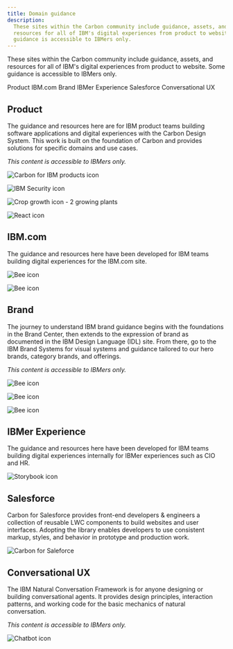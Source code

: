 ```yaml
---
title: Domain guidance
description:
  These sites within the Carbon community include guidance, assets, and
  resources for all of IBM's digital experiences from product to website. Some
  guidance is accessible to IBMers only.
---
```


<PageDescription>

These sites within the Carbon community include guidance, assets, and resources
for all of IBM's digital experiences from product to website. Some guidance is
accessible to IBMers only.

</PageDescription>

<AnchorLinks>
  <AnchorLink>Product</AnchorLink>
  <AnchorLink>IBM.com</AnchorLink>
  <AnchorLink>Brand</AnchorLink>
  <AnchorLink>IBMer Experience</AnchorLink>
  <AnchorLink>Salesforce</AnchorLink>
  <AnchorLink>Conversational UX</AnchorLink>
</AnchorLinks>

## Product

The guidance and resources here are for IBM product teams building software
applications and digital experiences with the Carbon Design System. This work is
built on the foundation of Carbon and provides solutions for specific domains
and use cases.

_This content is accessible to IBMers only._

<Row className="resource-card-group">
<Column colLg={4} colMd={4} noGutterSm>
  <ResourceCard
    subTitle="Carbon for IBM Products"
    href="https://pages.github.ibm.com/carbon/ibm-products/"
    >

![Carbon for IBM products icon](images/carbon-for-ibm-product.svg)

  </ResourceCard>
</Column>
<Column colLg={4} colMd={4} noGutterSm>
  <ResourceCard
    subTitle="Security Software Design"
    href="https://pages.github.ibm.com/security/security-design/"
    >

![IBM Security icon](images/ibm-security.svg)

  </ResourceCard>
</Column>
<Column colLg={4} colMd={4} noGutterSm>
  <ResourceCard
    subTitle="Sustainability Software Design"
    href="https://pages.github.ibm.com/ai-applications/design/ai-apps-pal/about"
    >

![Crop growth icon - 2 growing plants](images/crop-growth.svg)

  </ResourceCard>

</Column>
<Column colLg={4} colMd={4} noGutterSm>
  <ResourceCard
    subTitle="Carbon React Native"
    href="https://github.ibm.com/Aspera/carbon-react-native"
    >

![React icon](images/react.png)

  </ResourceCard>

</Column>
</Row>

## IBM.com

The guidance and resources here have been developed for IBM teams building
digital experiences for the IBM.com site.

<Row className="resource-card-group">
<Column colLg={4} colMd={4} noGutterSm>
  <ResourceCard
    subTitle="Carbon for IBM.com"
    href="https://www.ibm.com/standards/carbon/"
    >

![Bee icon](images/bee.svg)

  </ResourceCard>

</Column>
<Column colLg={4} colMd={4} noGutterSm>
  <ResourceCard
    subTitle="Carbon for AEM"
    href="https://pages.github.ibm.com/digital/interfaces/"
    >

![Bee icon](images/bee.svg)

  </ResourceCard>

</Column>
</Row>

## Brand

The journey to understand IBM brand guidance begins with the foundations in the
Brand Center, then extends to the expression of brand as documented in the IBM
Design Language (IDL) site. From there, go to the IBM Brand Systems for visual
systems and guidance tailored to our hero brands, category brands, and
offerings.

_This content is accessible to IBMers only._

<Row className="resource-card-group">
<Column colLg={4} colMd={4} noGutterSm>
  <ResourceCard
    subTitle="IBM Brand Center"
    href="https://www.ibm.com/brand/"
    >

![Bee icon](images/bee.svg)

  </ResourceCard>

</Column>
<Column colLg={4} colMd={4} noGutterSm>
  <ResourceCard
    subTitle="IBM Design Language"
    href="https://www.ibm.com/design/language/"
    >

![Bee icon](images/bee.svg)

  </ResourceCard>

</Column>
<Column colLg={4} colMd={4} noGutterSm>
  <ResourceCard
    subTitle="IBM Brand Systems"
    href="https://www.ibm.com/brand/systems"
    >

![Bee icon](images/bee.svg)

  </ResourceCard>

</Column>
</Row>

## IBMer Experience

The guidance and resources here have been developed for IBM teams building
digital experiences internally for IBMer experiences such as CIO and HR.

<Row className="resource-card-group">
<Column colLg={4} colMd={4} noGutterSm>
  <ResourceCard
    subTitle="Carbon for IBMer Experience"
    href="https://pages.github.ibm.com/w3-unified/ibmer-carbon-components/?path=/docs/introduction--docs"
    >

![Storybook icon](images/storybook.svg)

  </ResourceCard>

</Column>
</Row>

## Salesforce

Carbon for Salesforce provides front-end developers & engineers a collection of
reusable LWC components to build websites and user interfaces. Adopting the
library enables developers to use consistent markup, styles, and behavior in
prototype and production work.

<Row className="resource-card-group">
<Column colLg={4} colMd={4} noGutterSm>
  <ResourceCard
    subTitle="Carbon for Salesforce"
    href="https://carbon-for-salesforce.nnuka7gjzia.us-east.codeengine.appdomain.cloud/?path=/story/getting-started-welcome--page"
    >

![Carbon for Saleforce](images/carbonforsalesforce32.svg)

  </ResourceCard>

</Column>
</Row>

## Conversational UX

The IBM Natural Conversation Framework is for anyone designing or building
conversational agents. It provides design principles, interaction patterns, and
working code for the basic mechanics of natural conversation.

_This content is accessible to IBMers only._

<Row className="resource-card-group">
<Column colLg={4} colMd={4} noGutterSm>
  <ResourceCard
    subTitle="IBM Natural Conversation Framework"
    href="https://alma.dal1a.ciocloud.nonprod.intranet.ibm.com/"
    >

![Chatbot icon](images/chat-bot.svg)

  </ResourceCard>

</Column>
</Row>
